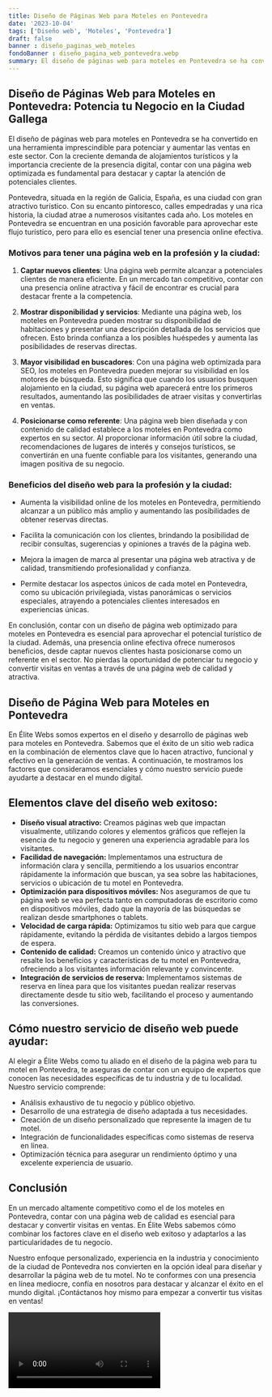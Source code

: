 ```yaml
---
title: Diseño de Páginas Web para Moteles en Pontevedra
date: '2023-10-04'
tags: ['Diseño web', 'Moteles', 'Pontevedra']
draft: false
banner : diseño_paginas_web_moteles
fondoBanner : diseño_pagina_web_pontevedra.webp
summary: El diseño de páginas web para moteles en Pontevedra se ha convertido en una herramienta imprescindible para potenciar y aumentar las ventas en este sector. Con la creciente demanda de alojamientos turísticos y la importancia creciente de la presencia digital, contar con una página web optimizada es fundamental para destacar y captar la atención de potenciales clientes.
---
```


## Diseño de Páginas Web para Moteles en Pontevedra: Potencia tu Negocio en la Ciudad Gallega

El diseño de páginas web para moteles en Pontevedra se ha convertido en una herramienta imprescindible para potenciar y aumentar las ventas en este sector. Con la creciente demanda de alojamientos turísticos y la importancia creciente de la presencia digital, contar con una página web optimizada es fundamental para destacar y captar la atención de potenciales clientes.

Pontevedra, situada en la región de Galicia, España, es una ciudad con gran atractivo turístico. Con su encanto pintoresco, calles empedradas y una rica historia, la ciudad atrae a numerosos visitantes cada año. Los moteles en Pontevedra se encuentran en una posición favorable para aprovechar este flujo turístico, pero para ello es esencial tener una presencia online efectiva.

### Motivos para tener una página web en la profesión y la ciudad:

1. **Captar nuevos clientes**: Una página web permite alcanzar a potenciales clientes de manera eficiente. En un mercado tan competitivo, contar con una presencia online atractiva y fácil de encontrar es crucial para destacar frente a la competencia.

2. **Mostrar disponibilidad y servicios**: Mediante una página web, los moteles en Pontevedra pueden mostrar su disponibilidad de habitaciones y presentar una descripción detallada de los servicios que ofrecen. Esto brinda confianza a los posibles huéspedes y aumenta las posibilidades de reservas directas.

3. **Mayor visibilidad en buscadores**: Con una página web optimizada para SEO, los moteles en Pontevedra pueden mejorar su visibilidad en los motores de búsqueda. Esto significa que cuando los usuarios busquen alojamiento en la ciudad, su página web aparecerá entre los primeros resultados, aumentando las posibilidades de atraer visitas y convertirlas en ventas.

4. **Posicionarse como referente**: Una página web bien diseñada y con contenido de calidad establece a los moteles en Pontevedra como expertos en su sector. Al proporcionar información útil sobre la ciudad, recomendaciones de lugares de interés y consejos turísticos, se convertirán en una fuente confiable para los visitantes, generando una imagen positiva de su negocio.

### Beneficios del diseño web para la profesión y la ciudad:

- Aumenta la visibilidad online de los moteles en Pontevedra, permitiendo alcanzar a un público más amplio y aumentando las posibilidades de obtener reservas directas.

- Facilita la comunicación con los clientes, brindando la posibilidad de recibir consultas, sugerencias y opiniones a través de la página web.

- Mejora la imagen de marca al presentar una página web atractiva y de calidad, transmitiendo profesionalidad y confianza.

- Permite destacar los aspectos únicos de cada motel en Pontevedra, como su ubicación privilegiada, vistas panorámicas o servicios especiales, atrayendo a potenciales clientes interesados en experiencias únicas.

En conclusión, contar con un diseño de página web optimizado para moteles en Pontevedra es esencial para aprovechar el potencial turístico de la ciudad. Además, una presencia online efectiva ofrece numerosos beneficios, desde captar nuevos clientes hasta posicionarse como un referente en el sector. No pierdas la oportunidad de potenciar tu negocio y convertir visitas en ventas a través de una página web de calidad y atractiva.

<GifSeo />

<Cta />

## Diseño de Página Web para Moteles en Pontevedra

En Élite Webs somos expertos en el diseño y desarrollo de páginas web para moteles en Pontevedra. Sabemos que el éxito de un sitio web radica en la combinación de elementos clave que lo hacen atractivo, funcional y efectivo en la generación de ventas. A continuación, te mostramos los factores que consideramos esenciales y cómo nuestro servicio puede ayudarte a destacar en el mundo digital.

## Elementos clave del diseño web exitoso:

- **Diseño visual atractivo:** Creamos páginas web que impactan visualmente, utilizando colores y elementos gráficos que reflejen la esencia de tu negocio y generen una experiencia agradable para los visitantes.
- **Facilidad de navegación:** Implementamos una estructura de información clara y sencilla, permitiendo a los usuarios encontrar rápidamente la información que buscan, ya sea sobre las habitaciones, servicios o ubicación de tu motel en Pontevedra.
- **Optimización para dispositivos móviles:** Nos aseguramos de que tu página web se vea perfecta tanto en computadoras de escritorio como en dispositivos móviles, dado que la mayoría de las búsquedas se realizan desde smartphones o tablets.
- **Velocidad de carga rápida:** Optimizamos tu sitio web para que cargue rápidamente, evitando la pérdida de visitantes debido a largos tiempos de espera.
- **Contenido de calidad:** Creamos un contenido único y atractivo que resalte los beneficios y características de tu motel en Pontevedra, ofreciendo a los visitantes información relevante y convincente.
- **Integración de servicios de reserva:** Implementamos sistemas de reserva en línea para que los visitantes puedan realizar reservas directamente desde tu sitio web, facilitando el proceso y aumentando las conversiones.

## Cómo nuestro servicio de diseño web puede ayudar:

Al elegir a Élite Webs como tu aliado en el diseño de la página web para tu motel en Pontevedra, te aseguras de contar con un equipo de expertos que conocen las necesidades específicas de tu industria y de tu localidad. Nuestro servicio comprende:

- Análisis exhaustivo de tu negocio y público objetivo.
- Desarrollo de una estrategia de diseño adaptada a tus necesidades.
- Creación de un diseño personalizado que represente la imagen de tu motel.
- Integración de funcionalidades específicas como sistemas de reserva en línea.
- Optimización técnica para asegurar un rendimiento óptimo y una excelente experiencia de usuario.

## Conclusión

En un mercado altamente competitivo como el de los moteles en Pontevedra, contar con una página web de calidad es esencial para destacar y convertir visitas en ventas. En Élite Webs sabemos cómo combinar los factores clave en el diseño web exitoso y adaptarlos a las particularidades de tu negocio.

Nuestro enfoque personalizado, experiencia en la industria y conocimiento de la ciudad de Pontevedra nos convierten en la opción ideal para diseñar y desarrollar la página web de tu motel. No te conformes con una presencia en línea mediocre, confía en nosotros para destacar y alcanzar el éxito en el mundo digital. ¡Contáctanos hoy mismo para empezar a convertir tus visitas en ventas!

<Video />

<CtaBot job='Moteles' city='Pontevedra'/>

<Gmaps query='Pontevedra+españa+maps' />